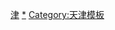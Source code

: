 {{Navbox
|name=天津全国重点文物保护单位
|title=[[天津全国重点文物保护单位列表|天津市境内的全国重点文物保护单位]]
|style=text-align:left;
|state={{{state<includeonly>|collapsed</includeonly>}}}
|groupstyle = text-align:center;
| listclass = hlist
|group1=[[和平区 (天津市)|和平区]]
|list1=* [[天津利顺德大饭店|天津利顺德饭店旧址]]
* [[天津劝业场|天津劝业场大楼]]
* [[盐业银行旧址 (天津)|盐业银行旧址]]
* [[法国公议局旧址]]
* [[五大道|天津五大道近代建筑群]]
* [[天津張園|天津市军事管制委员会和中共天津市委旧址]]
|group2=[[河东区 (天津市)|河东区]]
|list2=* [[天妃宫遗址]]
|group3=[[河西区 (天津市)|河西区]]
|list3=* [[天津工商学院主楼|天津工商学院主楼旧址]]
* [[北疆博物院|北疆博物院旧址]]
|group4=[[南开区]]
|list4=* [[天津南开学校旧址|南开学校旧址]]
* [[天津广东会馆]]
* [[天津天后宫]]
* [[李纯祠堂]]
* [[思源堂|南开大学思源堂]]
|group5=[[河北区]]
|list5=* [[望海楼天主堂|望海楼教堂]]
* [[天津梁启超旧居|梁启超旧居]]
* [[马可波罗广场|马可波罗广场建筑群]]
* [[天津北站|新开河火车站旧址]]
* [[觉悟社旧址]]
|group6=[[红桥区]]
|list6=* [[义和团吕祖堂坛口遗址]]
* [[北洋大学|北洋大学堂旧址]]
* [[天津西站老站房|天津西站主楼]]
* [[天津谦祥益绸布店|谦祥益绸缎庄旧址]]
|group7=[[滨海新区]]
|list7=* [[大沽口炮台]]
* [[大沽船坞|北洋水师大沽船坞遗址]]
* [[塘沽南站|塘沽火车站旧址]]
* [[黄海化学工业研究社旧址]] 
|group8=[[西青区]]
|list8=* [[石家大院]]
|group9=[[蓟州区]]
|list9=* [[独乐寺]]
* [[千像寺造像]]
* [[蓟州白塔|蓟县白塔]]
* [[平津战役前线司令部旧址]]
|group10=[[宁河区]]
|list10=* [[天尊阁]]
|group11=跨省市区
|list11=* [[京杭大运河|大运河]] 
|belowstyle=text-align:center
|below=参见：'''[[天津市文物保护单位]]'''{{中华人民共和国各省级行政区模板索引|全国重点文物保护单位|仅内地=yes|仅省名=yes}}
}}<noinclude>
[[Category:全国重点文物保护单位模板|津]]
[[Category:天津全国重点文物保护单位|*]]
[[Category:天津模板]]
</noinclude>